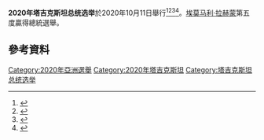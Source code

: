 {{NoteTA
|G1=Country
|G2=地名
}}
{{Infobox election
| election_name = 2020年塔吉克斯坦总统选举
| country = Tajikistan
| type = presidential
| ongoing = no
| turnout = 85.39%
| previous_election = 2013年塔吉克斯坦总统选举
| previous_year = 2013
| next_election = 2027年塔吉克斯坦总统选举
| next_year = 2027
| election_date = 2020年10月11日
| image1 = [[File:Emomali_Rahmon_in_2016_(cropped).jpg|150x150px]]
| nominee1 = [[埃莫马利·拉赫蒙|埃莫马利·拉赫蒙]]
| colour1 = FF8C00
| party1 = [[塔吉克斯坦人民民主党|塔吉克斯坦人民民主党]]
| popular_vote1 = 3,837,927
| percentage1 = 92.07%
| image2 = [[File:Rustam_Latfzod.jpg|150x150px]]
| nominee2 = {{Tsl|tg|Рустам Латифзода|鲁斯塔姆·拉提夫佐达}}
| colour2 = FADC00
| party2 = [[农业党|农业党]]
| popular_vote2 = 127,746
| percentage2 = 3.06%
| map_image = 
| map_size = 
| map_caption = 
| title = 總統
| before_election = [[埃莫马利·拉赫蒙|埃莫马利·拉赫蒙]]
| before_party = [[塔吉克斯坦人民民主党|塔吉克斯坦人民民主党]]
| after_election = [[埃莫马利·拉赫蒙|埃莫马利·拉赫蒙]]
| after_party = [[塔吉克斯坦人民民主党|塔吉克斯坦人民民主党]]
}}
{{Politics of Tajikistan}}
'''2020年塔吉克斯坦总统选举'''於2020年10月11日舉行<ref name="diplomat19">{{cite web|title=Tajikistan 2020: What to Watch as Tajikistan Approaches an Election Year|url=https://thediplomat.com/2019/01/tajikistan-2020-what-to-watch-as-tajikistan-approaches-an-election-year/|accessdate=2020-01-30|author=Catherine Putz|date=2019-01-29|publisher=[[外交家_(雜誌)|外交家]]|archive-date=2020-10-29|archive-url=https://web.archive.org/web/20201029052832/https://thediplomat.com/2019/01/tajikistan-2020-what-to-watch-as-tajikistan-approaches-an-election-year/|dead-url=no}}</ref><ref>{{cite web|title=Tajikistan|url=https://freedomhouse.org/report/nations-transit/2018/tajikistan|accessdate=2020-01-30|date=2018|publisher=[[自由之家|自由之家]]|archive-date=2020-01-30|archive-url=https://web.archive.org/web/20200130135610/https://freedomhouse.org/report/nations-transit/2018/tajikistan|dead-url=no}}</ref><ref>{{cite news|last=Luxmoore|first=Matthew|title=Its Media Muzzled, Tajikistan Prepares To Extend Ruling Family's Grip On Power|url=https://www.rferl.org/a/media-muzzled-tajik-ruling-family-prepares-to-extend-grip-on-power/30258700.html|publisher=RFE/RL|date=2019-11-07|accessdate=2020-07-24|archive-date=2020-10-19|archive-url=https://web.archive.org/web/20201019030558/https://www.rferl.org/a/media-muzzled-tajik-ruling-family-prepares-to-extend-grip-on-power/30258700.html|dead-url=no}}</ref><ref>{{cite web|title=Presidential elections in Tajikistan to be held on October 11|url=https://rus.ozodi.org/a/30769015.html|accessdate=2020-08-06|date=2020-08-06|publisher=[[自由欧洲电台／自由电台|自由欧洲电台／自由电台]]|language=ru|archive-date=2020-10-30|archive-url=https://web.archive.org/web/20201030173429/https://rus.ozodi.org/a/30769015.html|dead-url=no}}</ref>。[[埃莫马利·拉赫蒙|埃莫马利·拉赫蒙]]第五度贏得總統選舉。

== 參考資料 ==
{{reflist}}

{{塔吉克斯坦選舉}}

[[Category:2020年亞洲選舉|Category:2020年亞洲選舉]]
[[Category:2020年塔吉克斯坦|Category:2020年塔吉克斯坦]]
[[Category:塔吉克斯坦总统选举|Category:塔吉克斯坦总统选举]]